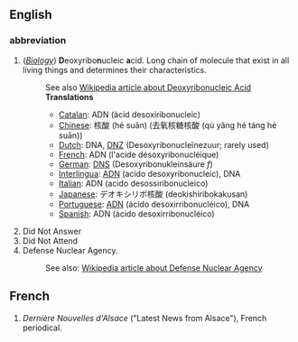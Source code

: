 ==English==
===abbreviation===
#(''[[w:Biology|Biology]]'') '''D'''eoxyribo'''n'''ucleic '''a'''cid. Long chain of molecule that exist in all living things and determines their characteristics.
#: See also [[w:DNA|Wikipedia article about Deoxyribonucleic Acid]]
#:'''Translations'''
#:*[[Catalan]]: ADN (àcid desoxiribonucleic)
#:*[[Chinese]]: 核酸 (hé suān) (去氧核糖核酸 (qù yǎng hé táng hé suān))
#:*[[Dutch]]: DNA, [[DNZ]] (Desoxyribonucleïnezuur; rarely used)
#:*[[French]]: ADN (l'acide désoxyribonucléique)
#:*[[German]]: [[DNS]] (Desoxyribonukleinsäure ''f'')
#:*[[Interlingua]]: [[ADN]] (acido desoxyribonucleic), DNA
#:*[[Italian]]: ADN (acido desossiribonucleico)
#:*[[Japanese]]: デオキシリボ核酸 (deokishiribokakusan)
#:*[[Portuguese]]: [[ADN]] (ácido desoxirribonucléico), DNA
#:*[[Spanish]]: ADN (ácido desoxirribonucléico)
# Did Not Answer
# Did Not Attend
# Defense Nuclear Agency. 
#: See also: [[w:Defense Nuclear Agency|Wikipedia article about Defense Nuclear Agency]]

==French==
#''Dernière Nouvelles d'Alsace'' ("Latest News from Alsace"), French periodical.
